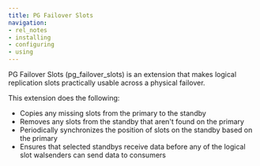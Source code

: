 ```yaml
---
title: PG Failover Slots
navigation:
- rel_notes
- installing
- configuring
- using
---
```


PG Failover Slots (pg_failover_slots) is an extension that makes logical replication slots practically usable across a physical failover.

This extension does the following:

- Copies any missing slots from the primary to the standby
- Removes any slots from the standby that aren't found on the primary
- Periodically synchronizes the position of slots on the standby based on the primary
- Ensures that selected standbys receive data before any of the logical slot walsenders can send data to consumers
